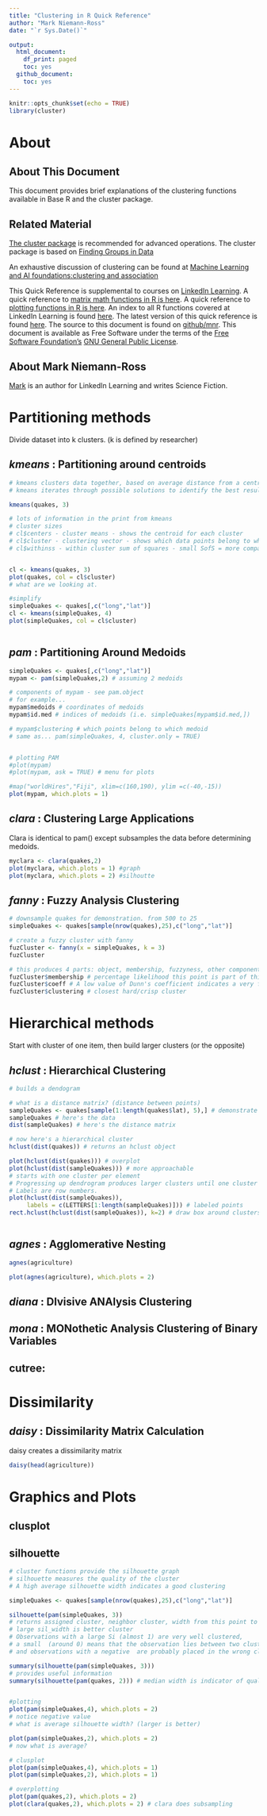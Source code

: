```yaml
---
title: "Clustering in R Quick Reference"
author: "Mark Niemann-Ross"
date: "`r Sys.Date()`"

output:
  html_document:
    df_print: paged
    toc: yes
  github_document:
    toc: yes
---
```


```r
knitr::opts_chunk$set(echo = TRUE)
library(cluster)

```


# About
## About This Document

This document provides brief explanations of the clustering functions available in Base R and the cluster package. 

## Related Material
[The cluster package](https://cran.r-project.org/web/packages/cluster/index.html) is recommended for advanced operations. The cluster package is based on [Finding Groups in Data](https://onlinelibrary.wiley.com/doi/book/10.1002/9780470316801) 

An exhaustive discussion of clustering can be found at [Machine Learning and AI foundations:clustering and association](https://linkedin-learning.pxf.io/lilclustering)

This Quick Reference is supplemental to courses on [LinkedIn Learning](https://www.linkedin.com/learning/r-for-data-science-lunchbreak-lessons/). A quick reference to [matrix math functions in R is here](http://niemannross.com/link/rmatrixqref). A quick reference to [plotting functions in R is here](http://niemannross.com/link/rplotqref). An index to all R functions covered at LinkedIn Learning is found [here](http://niemannross.com/link/rindex). The latest version of this quick reference is found [here](http://niemannross.com/link/rclusterqref). The source to this document is found on [github/mnr](https://github.com/mnr/R-for-Data-Science-Lunchbreak-Lessons). This document is available as Free Software under the terms of the [Free Software Foundation’s](http://www.gnu.org/) [GNU General Public License](https://www.r-project.org/COPYING).

## About Mark Niemann-Ross
[Mark](https://niemannross.com/) is an author for LinkedIn Learning and writes Science Fiction.

# Partitioning methods
Divide dataset into k clusters. (k is defined by researcher)

## *kmeans* : Partitioning around centroids

```r

# kmeans clusters data together, based on average distance from a centroid
# kmeans iterates through possible solutions to identify the best result

kmeans(quakes, 3)

# lots of information in the print from kmeans
# cluster sizes
# cl$centers - cluster means - shows the centroid for each cluster
# cl$cluster - clustering vector - shows which data points belong to which cluster
# cl$withinss - within cluster sum of squares - small SofS = more compact cluster


cl <- kmeans(quakes, 3)
plot(quakes, col = cl$cluster)
# what are we looking at.

#simplify
simpleQuakes <- quakes[,c("long","lat")]
cl <- kmeans(simpleQuakes, 4)
plot(simpleQuakes, col = cl$cluster)



```


## *pam* : Partitioning Around Medoids

```r
simpleQuakes <- quakes[,c("long","lat")]
mypam <- pam(simpleQuakes,2) # assuming 2 medoids

# components of mypam - see pam.object
# for example...
mypam$medoids # coordinates of medoids
mypam$id.med # indices of medoids (i.e. simpleQuakes[mypam$id.med,])

# mypam$clustering # which points belong to which medoid
# same as... pam(simpleQuakes, 4, cluster.only = TRUE)


# plotting PAM
#plot(mypam)
#plot(mypam, ask = TRUE) # menu for plots

#map("worldHires","Fiji", xlim=c(160,190), ylim =c(-40,-15))
plot(mypam, which.plots = 1)

```

## *clara* : Clustering Large Applications
Clara is identical to pam() except subsamples the data before determining medoids.

```r
myclara <- clara(quakes,2)
plot(myclara, which.plots = 1) #graph
plot(myclara, which.plots = 2) #silhoutte

```


## *fanny* : Fuzzy Analysis Clustering
```r
# downsample quakes for demonstration. from 500 to 25
simpleQuakes <- quakes[sample(nrow(quakes),25),c("long","lat")]

# create a fuzzy cluster with fanny
fuzCluster <- fanny(x = simpleQuakes, k = 3) 
fuzCluster

# this produces 4 parts: object, membership, fuzzyness, other components of object
fuzCluster$membership # percentage likelihood this point is part of this cluster. 
fuzCluster$coeff # A low value of Dunn's coefficient indicates a very fuzzy clustering, whereas a value close to 1 indicates a near-crisp clustering
fuzCluster$clustering # closest hard/crisp cluster

```


# Hierarchical methods
Start with cluster of one item, then build larger clusters (or the opposite)


## *hclust* : Hierarchical Clustering

```r
# builds a dendogram

# what is a distance matrix? (distance between points)
sampleQuakes <- quakes[sample(1:length(quakes$lat), 5),] # demonstrate a small set
sampleQuakes # here's the data
dist(sampleQuakes) # here's the distance matrix

# now here's a hierarchical cluster
hclust(dist(quakes)) # returns an hclust object

plot(hclust(dist(quakes))) # overplot
plot(hclust(dist(sampleQuakes))) # more approachable
# starts with one cluster per element
# Progressing up dendrogram produces larger clusters until one cluster at top
# Labels are row numbers. 
plot(hclust(dist(sampleQuakes)),
     labels = c(LETTERS[1:length(sampleQuakes)])) # labeled points
rect.hclust(hclust(dist(sampleQuakes)), k=2) # draw box around clusters



```

## *agnes* : Agglomerative Nesting

```r
agnes(agriculture)
```


```r
plot(agnes(agriculture), which.plots = 2)
```

## *diana* : DIvisive ANAlysis Clustering
## *mona* : MONothetic Analysis Clustering of Binary Variables
## cutree:

# Dissimilarity

## *daisy* : Dissimilarity Matrix Calculation

daisy creates a dissimilarity matrix
```r
daisy(head(agriculture))
```

# Graphics and Plots

## clusplot

## silhouette
```r
# cluster functions provide the silhouette graph
# silhouette measures the quality of the cluster
# A high average silhouette width indicates a good clustering

simpleQuakes <- quakes[sample(nrow(quakes),25),c("long","lat")]

silhouette(pam(simpleQuakes, 3))
# returns assigned cluster, neighbor cluster, width from this point to neighboring cluster
# large sil_width is better cluster
# Observations with a large Si (almost 1) are very well clustered, 
# a small  (around 0) means that the observation lies between two clusters, 
# and observations with a negative  are probably placed in the wrong cluster.

summary(silhouette(pam(simpleQuakes, 3)))
# provides useful information
summary(silhouette(pam(quakes, 2))) # median width is indicator of quality related to k


#plotting
plot(pam(simpleQuakes,4), which.plots = 2) 
# notice negative value
# what is average silhouette width? (larger is better)

plot(pam(simpleQuakes,2), which.plots = 2) 
# now what is average?

# clusplot
plot(pam(simpleQuakes,4), which.plots = 1) 
plot(pam(simpleQuakes,2), which.plots = 1) 

# overplotting
plot(pam(quakes,2), which.plots = 2)
plot(clara(quakes,2), which.plots = 2) # clara does subsampling

```




